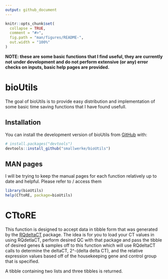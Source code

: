 ```yaml
---
output: github_document
---
```


<!-- README.md is generated from README.Rmd. Please edit that file -->

```r
knitr::opts_chunk$set(
  collapse = TRUE,
  comment = "#>",
  fig.path = "man/figures/README-",
  out.width = "100%"
)
```

**NOTE: these are some basic functions that I find useful, they are currently not under development and do not perform extensive (or any) error checks on inputs, basic help pages are provided.**

# bioUtils

<!-- badges: start -->
<!-- badges: end -->

The goal of bioUtils is to provide easy distribution and implementation of some basic time saving functions that I have found usefull.

## Installation

You can install the development version of bioUtils from [GitHub](https://github.com/) with:

``` r
# install.packages("devtools")
devtools::install_github("smallwerke/bioUtils")
```

## MAN pages

I will be trying to keep the manual pages for each function relatively up to date and helpful. Please refer to / access them 

```r
library(bioUtils)
help(CTtoRE, package=bioUtils)
```

# CTtoRE

This function is designed to accept data in tibble form that was generated by the [RQdeltaCT](https://cran.r-project.org/web/packages/RQdeltaCT/vignettes/my-vignette.html) package. The idea is for you to load your CT values in using RQdetlaCT, perform desired QC with that package and pass the tibble of desired genes & samples off to this function which will use RQdeltaCT calls to determine the deltaCT, 2^-(delta delta CT), and the relative expression values based off of the housekeeping gene and control group that is specified.

A tibble containing two lists and three tibbles is returned.
